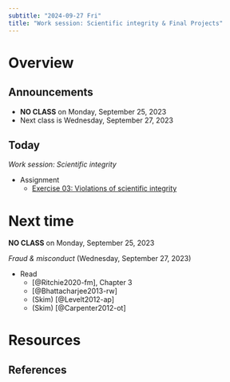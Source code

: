 ```yaml
---
subtitle: "2024-09-27 Fri"
title: "Work session: Scientific integrity & Final Projects"
---
```


# Overview

## Announcements

- **NO CLASS** on Monday, September 25, 2023
- Next class is Wednesday, September 27, 2023

## Today

*Work session: Scientific integrity*

- [Assignment]{.green_assigned}
    - [Exercise 03: Violations of scientific integrity](../exercises/ex03-scientific-integrity.qmd)

# Next time

**NO CLASS** on Monday, September 25, 2023

*Fraud & misconduct* (Wednesday, September 27, 2023)

- Read
    - [@Ritchie2020-fm], Chapter 3
    - [@Bhattacharjee2013-rw]
    - (Skim) [@Levelt2012-ap]
    - (Skim) [@Carpenter2012-ot]

# Resources

## References